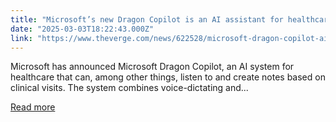 ```yaml
---
title: "Microsoft’s new Dragon Copilot is an AI assistant for healthcare"
date: "2025-03-03T18:22:43.000Z"
link: "https://www.theverge.com/news/622528/microsoft-dragon-copilot-ai-healthcare-assistant"
---
```


Microsoft has announced Microsoft Dragon Copilot, an AI system for healthcare that can, among other things, listen to and create notes based on clinical visits. The system combines voice-dictating and...

[Read more](https://www.theverge.com/news/622528/microsoft-dragon-copilot-ai-healthcare-assistant)
